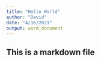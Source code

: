 ```yaml
---
title: "Hello World"
author: "David"
date: "4/16/2021"
output: word_document
---
```


## This is a markdown file
